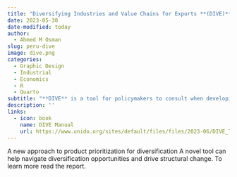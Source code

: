 ```yaml
---
title: "Diversifying Industries and Value Chains for Exports **(DIVE)** Manual"
date: 2023-05-30
date-modified: today
author:
  - Ahmed M Osman
slug: peru-dive
image: dive.png
categories:
  - Graphic Design
  - Industrial
  - Economics
  - R
  - Quarto
subtitle: "**DIVE** is a tool for policymakers to consult when developing industrial policies"
description: ''
links:
  - icon: book
    name: DIVE Manual
    url: https://www.unido.org/sites/default/files/files/2023-06/DIVE_Tool_Manual.pdf
---
```


A new approach to product prioritization for diversification A novel tool can help navigate diversification opportunities and drive structural change. To learn more read the report.